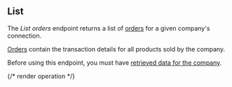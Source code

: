 ## List

The *List orders* endpoint returns a list of [orders](https://docs.codat.io/commerce-api#/schemas/Order) for a given company's connection.

[Orders](https://docs.codat.io/commerce-api#/schemas/Order) contain the transaction details for all products sold by the company.

Before using this endpoint, you must have [retrieved data for the company](https://docs.codat.io/codat-api#/operations/refresh-company-data).
    

{/* render operation */}
